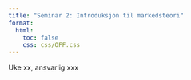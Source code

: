 ```yaml
---
title: "Seminar 2: Introduksjon til markedsteori"
format:
  html:
    toc: false
    css: css/OFF.css
---
```


Uke xx, ansvarlig xxx
